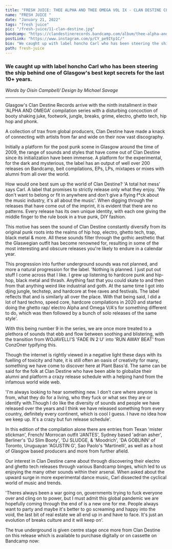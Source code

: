 ```yaml
---
title: "FRESH JUICE: THEE ALPHA AND THEE OMEGA VOL IX - CLAN DESTINE CLICK"
name: "FRESH JUICE "
date: "January 21, 2022"
tags: "fresh juice"
pic: "/fresh-juice/11-clan-destine.jpg"
bandcamp: "https://clandestinerecords.bandcamp.com/album/thee-alpha-and-thee-omega-vol-ix"
postLink: "https://www.instagram.com/p/CY_pe9Itp1C/"
bio: "We caught up with label honcho Carl who has been steering the ship behind one of Glasgow's best kept secrets for the last 10+ years."
path: fresh-juice
---
```


### We caught up with label honcho Carl who has been steering the ship behind one of Glasgow's best kept secrets for the last 10+ years.

<Picture src="/fresh-juice/11-clandest-lp.jpg" alt="THEE ALPHA AND THEE OMEGA VOL IX" size={1200} />

<p className="smallText">
  <i>Words by Oisín Campbell/ Design by Michael Savage</i>
</p>

<hr />

Glasgow's Clan Destine Records arrive with the ninth installment in their 'ALPHA AND OMEGA' compilation series with a disturbing concoction of booty shaking juke, footwork, jungle, breaks, grime, electro, ghetto tech, hip hop and phonk.

A collection of trax from global producers, Clan Destine have made a knack of connecting with artists from far and wide on their now vast discography.

Initially a platform for the post punk scene in Glasgow around the time of 2009, the range of sounds and styles that have come out of Clan Destine since its initialization have been immense. A platform for the experimental, for the dark and mysterious, the label has an output of well over 200 releases on Bandcamp, beit compilations, EPs, LPs, mixtapes or mixes with alumni from all over the world.

How would one best sum up the world of Clan Destine? 'A total hot mess' says Carl. A label that promises to strictly release only what they enjoy. 'We don't want to belong or fit in anywhere and don't give a flying f\*ck about the music industry, it's all about the music'. When digging through the releases that have come out of the imprint, it is evident that there are no patterns. Every release has its own unique identity, with each one giving the middle finger to the rule book in a true punk, DIY fashion.

<Picture src="/fresh-juice/11-records.jpg" alt="clan destine records" size={1200} />

This motive has seen the sound of Clan Destine constantly diversify from its original punk roots into the realms of hip hop, electro, ghetto tech, trap, black metal & more. All these sounds filter through the gothic aesthetic that the Glaswegian outfit has become renowned for, resulting in some of the most interesting and obscure releases you're likely to endure in a calendar year.

This progression into further underground sounds was not planned, and more a natural progression for the label. 'Nothing is planned. I just put out stuff I come across that I like. I grew up listening to hardcore punk and hip-hop, black metal and thrash. Anything fast that you could skate to and then from that anything weird like industrial and goth. At the same time I got into djing jungle, techstep, and hardcore at free raves and festivals. The label reflects that and is similarly all over the place. With that being said, I did a lot of hard techno, speed core, hardcore compilations in 2020 and started doing the ghetto rap/ electro Alpha and Omega V/A's for something different to do, which was then followed by a bunch of solo releases of the same style'.

With this being number 9 in the series, we are once more treated to a plethora of sounds that ebb and flow between soothing and blistering, with the transition from WOJAVELLI'S 'FADE IN 2 U' into 'RUN AWAY BEAT' from ConzOner typifying this.

Though the internet is rightly viewed in a negative light these days with its fuelling of toxicity and hate, it is still often an oasis of creativity for many, something we have come to discover here at Plant Bass'd. The same can be said for the folk at Clan Destine who have been able to globalize their alumni and platform a crazy release schedule with a helping hand from the infamous world wide web.

'I'm always looking to hear something new. I don't care where anyone is from, what they do for a living, who they fuck or what sex they are or identify with.Though I do like the diversity of sounds and people we have released over the years and I think we have released something from every country, definitely every continent, which is cool I guess. I have no idea how we keep up. It's a crazy but fun release schedule'.

In this edition of the compilation alone there are entries from Texan 'mister stickman', French/ Morrocan outfit 'JANTES', Sydney based 'adrian asher', Berliner's 'DJ Slim Booty', 'DJ SLUDGE, & 'Moodrich', 'DA GOBLINN' of Toronto, Uruguayan 'AGUSTIN G', Sao Paolo's 'Martinelli', as well as a host of Glasgow based producers and more from further afield.

Our interest in Clan Destine came about through discovering their electro and ghetto tech releases through various Bandcamp binges, which led to us enjoying the many other sounds within their arsenal. When asked about the upward surge in more experimental dance music, Carl dissected the cyclical world of music and trends.

'Theres always been a war going on, governments trying to fuck everyone over and cling on to power, but I must admit this global pandemic we are hopefully coming through the end of is a new one for me. People always want to party and maybe it's better to go screaming and happy into the void, the last bit of real estate we all end up in and have to face. It's just an evolution of breaks culture and it will keep on'.

The true underground is given centre stage once more from Clan Destine on this release which is available to purchase digitally or on cassette on Bandcamp now: <HoverLink url="clandestinerecords.bandcamp.com/album/thee-alpha-and-thee-omega-vol-ix" external inline />
